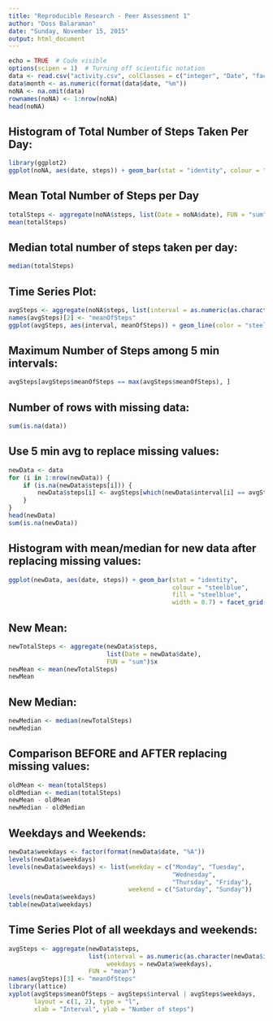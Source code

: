 ```yaml
---
title: "Reproducible Research - Peer Assessment 1"
author: "Doss Balaraman"
date: "Sunday, November 15, 2015"
output: html_document
---
```

```r
echo = TRUE  # Code visible
options(scipen = 1)  # Turning off scientific notation
data <- read.csv("activity.csv", colClasses = c("integer", "Date", "factor"))
data$month <- as.numeric(format(data$date, "%m"))
noNA <- na.omit(data)
rownames(noNA) <- 1:nrow(noNA)
head(noNA)
```
## Histogram of Total Number of Steps Taken Per Day:
```r
library(ggplot2)
ggplot(noNA, aes(date, steps)) + geom_bar(stat = "identity", colour = "steelblue", fill = "steelblue", width = 0.7) + facet_grid(. ~ month, scales = "free") + labs(title = "Histogram of Total Number of Steps Taken Each Day", x = "Date", y = "Total number of steps")
```

## Mean Total Number of Steps per Day
```r
totalSteps <- aggregate(noNA$steps, list(Date = noNA$date), FUN = "sum")$x
mean(totalSteps)
```

## Median total number of steps taken per day:
```r
median(totalSteps)
```

## Time Series Plot:
```r
avgSteps <- aggregate(noNA$steps, list(interval = as.numeric(as.character(noNA$interval))), FUN = "mean")
names(avgSteps)[2] <- "meanOfSteps"
ggplot(avgSteps, aes(interval, meanOfSteps)) + geom_line(color = "steelblue", size = 0.8) + labs(title = "Time Series Plot of the 5-minute Interval", x = "5-minute intervals", y = "Average Number of Steps Taken")
```

## Maximum Number of Steps among 5 min intervals:
```r
avgSteps[avgSteps$meanOfSteps == max(avgSteps$meanOfSteps), ]
```

## Number of rows with missing data:
```r
sum(is.na(data))
```

## Use 5 min avg to replace missing values:
```r
newData <- data 
for (i in 1:nrow(newData)) {
    if (is.na(newData$steps[i])) {
        newData$steps[i] <- avgSteps[which(newData$interval[i] == avgSteps$interval), ]$meanOfSteps
    }
}
head(newData)
sum(is.na(newData))
```

## Histogram with mean/median for new data after replacing missing values:
```r
ggplot(newData, aes(date, steps)) + geom_bar(stat = "identity",
                                             colour = "steelblue",
                                             fill = "steelblue",
                                             width = 0.7) + facet_grid(. ~ month, scales = "free") + labs(title = "Histogram of Total Number of Steps Taken Each Day (no missing data)", x = "Date", y = "Total number of steps")
```

## New Mean:
```r
newTotalSteps <- aggregate(newData$steps, 
                           list(Date = newData$date), 
                           FUN = "sum")$x
newMean <- mean(newTotalSteps)
newMean 
```

## New Median:
```r
newMedian <- median(newTotalSteps)
newMedian
```

## Comparison BEFORE and AFTER replacing missing values:
```r
oldMean <- mean(totalSteps)
oldMedian <- median(totalSteps)
newMean - oldMean
newMedian - oldMedian
```

## Weekdays and Weekends:
```r
newData$weekdays <- factor(format(newData$date, "%A"))
levels(newData$weekdays) 
levels(newData$weekdays) <- list(weekday = c("Monday", "Tuesday",
                                             "Wednesday", 
                                             "Thursday", "Friday"),
                                 weekend = c("Saturday", "Sunday"))
levels(newData$weekdays)
table(newData$weekdays)
```

## Time Series Plot of all weekdays and weekends:
```r
avgSteps <- aggregate(newData$steps, 
                      list(interval = as.numeric(as.character(newData$interval)), 
                           weekdays = newData$weekdays),
                      FUN = "mean")
names(avgSteps)[3] <- "meanOfSteps"
library(lattice)
xyplot(avgSteps$meanOfSteps ~ avgSteps$interval | avgSteps$weekdays, 
       layout = c(1, 2), type = "l", 
       xlab = "Interval", ylab = "Number of steps")
```
